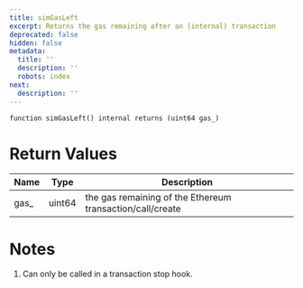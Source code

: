 ```yaml
---
title: simGasLeft
excerpt: Returns the gas remaining after an (internal) transaction
deprecated: false
hidden: false
metadata:
  title: ''
  description: ''
  robots: index
next:
  description: ''
---
```

```solidity
function simGasLeft() internal returns (uint64 gas_)
```

# Return Values

| Name  | Type   | Description                                               |
| ----- | ------ | --------------------------------------------------------- |
| gas\_ | uint64 | the gas remaining of the Ethereum transaction/call/create |

# Notes

1. Can only be called in a transaction stop hook.
